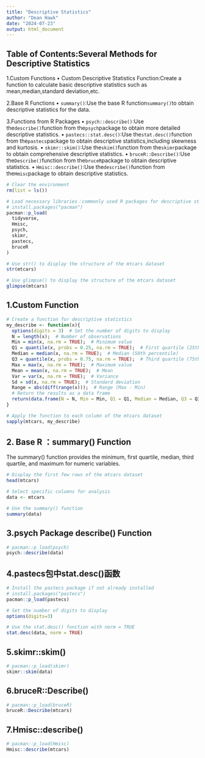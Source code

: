 ```yaml
---
title: "Descriptive Statistics"
author: "Dean Hawk"
date: "2024-07-23"
output: html_document
---
```


## Table of Contents:Several Methods for Descriptive Statistics
1.Custom Functions
• Custom Descriptive Statistics Function:Create a function to calculate basic descriptive statistics such as mean,median,standard deviation,etc.

2.Base R Functions
• `summary()`:Use the base R function`summary()`to obtain descriptive statistics for the data.

3.Functions from R Packages
• `psych::describe()`:Use the`describe()`function from the`psych`package to obtain more detailed descriptive statistics.
• `pastecs::stat.desc()`:Use the`stat.desc()`function from the`pastecs`package to obtain descriptive statistics,including skewness and kurtosis.
• `skimr::skim()`:Use the`skim()`function from the`skimr`package to obtain comprehensive descriptive statistics.
• `bruceR::Describe()`:Use the`Describe()`function from the`bruceR`package to obtain descriptive statistics.
• `Hmisc::describe()`:Use the`describe()`function from the`Hmisc`package to obtain descriptive statistics.

```r
# Clear the environment
rm(list = ls()) 

# Load necessary libraries：commonly used R packages for descriptive statistics
# install.packages("pacman")
pacman::p_load(
  tidyverse,
  Hmisc,
  psych,
  skimr,
  pastecs,
  bruceR
)

# Use str() to display the structure of the mtcars dataset
str(mtcars)

# Use glimpse() to display the structure of the mtcars dataset
glimpse(mtcars)
```


## 1.Custom Function

```r
# Create a function for descriptive statistics
my_describe <- function(x){
  options(digits = 3)  # Set the number of digits to display
  N = length(x);  # Number of observations
  Min = min(x, na.rm = TRUE);  # Minimum value
  Q1 = quantile(x, probs = 0.25, na.rm = TRUE);  # First quartile (25th percentile)
  Median = median(x, na.rm = TRUE);  # Median (50th percentile)
  Q3 = quantile(x, probs = 0.75, na.rm = TRUE);  # Third quartile (75th percentile)
  Max = max(x, na.rm = TRUE);  # Maximum value
  Mean = mean(x, na.rm = TRUE);  # Mean
  Var = var(x, na.rm = TRUE);  # Variance
  Sd = sd(x, na.rm = TRUE);  # Standard deviation
  Range = abs(diff(range(x)));  # Range (Max - Min)
  # Return the results as a data frame
  return(data.frame(N = N, Min = Min, Q1 = Q1, Median = Median, Q3 = Q3, Max = Max, Mean = Mean, Var = Var, Sd = Sd, Range = Range))
}

# Apply the function to each column of the mtcars dataset
sapply(mtcars, my_describe)
```

## 2. Base R ：summary()   Function

The summary() function provides the minimum, first quartile, median, third quartile, and maximum for numeric variables.

```r
# Display the first few rows of the mtcars dataset
head(mtcars)

# Select specific columns for analysis
data <- mtcars

# Use the summary() function
summary(data)
```

## 3.psych Package describe() Function

```r
# pacman::p_load(psych)
psych::describe(data)
```

## 4.pastecs包中stat.desc()函数

```r
# Install the pastecs package if not already installed
# install.packages("pastecs")
pacman::p_load(pastecs)

# Set the number of digits to display
options(digits=3) 

# Use the stat.desc() function with norm = TRUE
stat.desc(data, norm = TRUE)
```

## 5.skimr::skim()

```r
# pacman::p_load(skimr)
skimr::skim(data)
```

## 6.bruceR::Describe()

```r
# pacman::p_load(bruceR)
bruceR::Describe(mtcars)
```

## 7.Hmisc::describe()

```r
# pacman::p_load(Hmisc)
Hmisc::describe(mtcars)
```




















